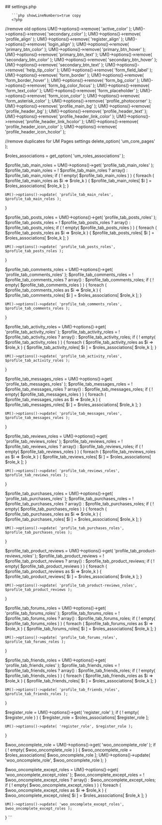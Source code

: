 

<div class="phpdocumentor-element -file">
    ## settings.php

        

    
       ```php showLineNumbers=true copy
       <?php
//remove old options
UM()->options()->remove( 'active_color' );
UM()->options()->remove( 'secondary_color' );
UM()->options()->remove( 'profile_align' );
UM()->options()->remove( 'register_align' );
UM()->options()->remove( 'login_align' );
UM()->options()->remove( 'primary_btn_color' );
UM()->options()->remove( 'primary_btn_hover' );
UM()->options()->remove( 'primary_btn_text' );
UM()->options()->remove( 'secondary_btn_color' );
UM()->options()->remove( 'secondary_btn_hover' );
UM()->options()->remove( 'secondary_btn_text' );
UM()->options()->remove( 'help_tip_color' );
UM()->options()->remove( 'form_field_label' );
UM()->options()->remove( 'form_border' );
UM()->options()->remove( 'form_border_hover' );
UM()->options()->remove( 'form_bg_color' );
UM()->options()->remove( 'form_bg_color_focus' );
UM()->options()->remove( 'form_text_color' );
UM()->options()->remove( 'form_placeholder' );
UM()->options()->remove( 'form_icon_color' );
UM()->options()->remove( 'form_asterisk_color' );
UM()->options()->remove( 'profile_photocorner' );
UM()->options()->remove( 'profile_main_bg' );
UM()->options()->remove( 'profile_header_bg' );
UM()->options()->remove( 'profile_header_text' );
UM()->options()->remove( 'profile_header_link_color' );
UM()->options()->remove( 'profile_header_link_hcolor' );
UM()->options()->remove( 'profile_header_icon_color' );
UM()->options()->remove( 'profile_header_icon_hcolor' );

//remove duplicates for UM Pages settings
delete_option( 'um_core_pages' );

$roles_associations = get_option( 'um_roles_associations' );

$profile_tab_main_roles = UM()->options()->get( 'profile_tab_main_roles' );
$profile_tab_main_roles = ! $profile_tab_main_roles ? array() : $profile_tab_main_roles;
if ( ! empty( $profile_tab_main_roles ) ) {
	foreach ( $profile_tab_main_roles as $i => $role_k ) {
		$profile_tab_main_roles[ $i ] = $roles_associations[ $role_k ];
	}

	UM()->options()->update( 'profile_tab_main_roles', $profile_tab_main_roles );
}

$profile_tab_posts_roles = UM()->options()->get( 'profile_tab_posts_roles' );
$profile_tab_posts_roles = ! $profile_tab_posts_roles ? array() : $profile_tab_posts_roles;
if ( ! empty( $profile_tab_posts_roles ) ) {
	foreach ( $profile_tab_posts_roles as $i => $role_k ) {
		$profile_tab_posts_roles[ $i ] = $roles_associations[ $role_k ];
	}

	UM()->options()->update( 'profile_tab_posts_roles', $profile_tab_posts_roles );
}

$profile_tab_comments_roles = UM()->options()->get( 'profile_tab_comments_roles' );
$profile_tab_comments_roles = ! $profile_tab_comments_roles ? array() : $profile_tab_comments_roles;
if ( ! empty( $profile_tab_comments_roles ) ) {
	foreach ( $profile_tab_comments_roles as $i => $role_k ) {
		$profile_tab_comments_roles[ $i ] = $roles_associations[ $role_k ];
	}

	UM()->options()->update( 'profile_tab_comments_roles', $profile_tab_comments_roles );
}

$profile_tab_activity_roles = UM()->options()->get( 'profile_tab_activity_roles' );
$profile_tab_activity_roles = ! $profile_tab_activity_roles ? array() : $profile_tab_activity_roles;
if ( ! empty( $profile_tab_activity_roles ) ) {
	foreach ( $profile_tab_activity_roles as $i => $role_k ) {
		$profile_tab_activity_roles[ $i ] = $roles_associations[ $role_k ];
	}

	UM()->options()->update( 'profile_tab_activity_roles', $profile_tab_activity_roles );
}

$profile_tab_messages_roles = UM()->options()->get( 'profile_tab_messages_roles' );
$profile_tab_messages_roles = ! $profile_tab_messages_roles ? array() : $profile_tab_messages_roles;
if ( ! empty( $profile_tab_messages_roles ) ) {
	foreach ( $profile_tab_messages_roles as $i => $role_k ) {
		$profile_tab_messages_roles[ $i ] = $roles_associations[ $role_k ];
	}

	UM()->options()->update( 'profile_tab_messages_roles', $profile_tab_messages_roles );
}

$profile_tab_reviews_roles = UM()->options()->get( 'profile_tab_reviews_roles' );
$profile_tab_reviews_roles = ! $profile_tab_reviews_roles ? array() : $profile_tab_reviews_roles;
if ( ! empty( $profile_tab_reviews_roles ) ) {
	foreach ( $profile_tab_reviews_roles as $i => $role_k ) {
		$profile_tab_reviews_roles[ $i ] = $roles_associations[ $role_k ];
	}

	UM()->options()->update( 'profile_tab_reviews_roles', $profile_tab_reviews_roles );
}

$profile_tab_purchases_roles = UM()->options()->get( 'profile_tab_purchases_roles' );
$profile_tab_purchases_roles = ! $profile_tab_purchases_roles ? array() : $profile_tab_purchases_roles;
if ( ! empty( $profile_tab_purchases_roles ) ) {
	foreach ( $profile_tab_purchases_roles as $i => $role_k ) {
		$profile_tab_purchases_roles[ $i ] = $roles_associations[ $role_k ];
	}

	UM()->options()->update( 'profile_tab_purchases_roles', $profile_tab_purchases_roles );
}

$profile_tab_product_reviews = UM()->options()->get( 'profile_tab_product-reviews_roles' );
$profile_tab_product_reviews = ! $profile_tab_product_reviews ? array() : $profile_tab_product_reviews;
if ( ! empty( $profile_tab_product_reviews ) ) {
	foreach ( $profile_tab_product_reviews as $i => $role_k ) {
		$profile_tab_product_reviews[ $i ] = $roles_associations[ $role_k ];
	}

	UM()->options()->update( 'profile_tab_product-reviews_roles', $profile_tab_product_reviews );
}


$profile_tab_forums_roles = UM()->options()->get( 'profile_tab_forums_roles' );
$profile_tab_forums_roles = ! $profile_tab_forums_roles ? array() : $profile_tab_forums_roles;
if ( ! empty( $profile_tab_forums_roles ) ) {
	foreach ( $profile_tab_forums_roles as $i => $role_k ) {
		$profile_tab_forums_roles[ $i ] = $roles_associations[ $role_k ];
	}

	UM()->options()->update( 'profile_tab_forums_roles', $profile_tab_forums_roles );
}

$profile_tab_friends_roles = UM()->options()->get( 'profile_tab_friends_roles' );
$profile_tab_friends_roles = ! $profile_tab_friends_roles ? array() : $profile_tab_friends_roles;
if ( ! empty( $profile_tab_friends_roles ) ) {
	foreach ( $profile_tab_friends_roles as $i => $role_k ) {
		$profile_tab_friends_roles[ $i ] = $roles_associations[ $role_k ];
	}

	UM()->options()->update( 'profile_tab_friends_roles', $profile_tab_friends_roles );
}


$register_role = UM()->options()->get( 'register_role' );
if ( ! empty( $register_role ) ) {
	$register_role = $roles_associations[ $register_role ];

	UM()->options()->update( 'register_role', $register_role );
}

$woo_oncomplete_role = UM()->options()->get( 'woo_oncomplete_role' );
if ( ! empty( $woo_oncomplete_role ) ) {
	$woo_oncomplete_role = $roles_associations[ $woo_oncomplete_role ];
	UM()->options()->update( 'woo_oncomplete_role', $woo_oncomplete_role );
}

$woo_oncomplete_except_roles = UM()->options()->get( 'woo_oncomplete_except_roles' );
$woo_oncomplete_except_roles = ! $woo_oncomplete_except_roles ? array() : $woo_oncomplete_except_roles;
if ( ! empty( $woo_oncomplete_except_roles ) ) {
	foreach ( $woo_oncomplete_except_roles as $i => $role_k ) {
		$woo_oncomplete_except_roles[ $i ] = $roles_associations[ $role_k ];
	}

	UM()->options()->update( 'woo_oncomplete_except_roles', $woo_oncomplete_except_roles );
}
       ```
</div>
